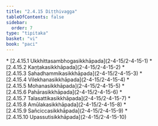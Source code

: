 ```yaml
---
title: "2.4.15 Diṭṭhivagga"
tableOfContents: false
sidebar:
  order: 7
type: "tipitaka"
basket: "vi"
book: "paci"
---
```



<DynamicBreadcrumb />



<TableOfContents book="paci" section="2.4.15">
* [2.4.15.1 Ukkhittasambhogasikkhāpada](2-4-15/2-4-15-1)
* [2.4.15.2 Kaṇṭakasikkhāpada](2-4-15/2-4-15-2)
* [2.4.15.3 Sahadhammikasikkhāpada](2-4-15/2-4-15-3)
* [2.4.15.4 Vilekhanasikkhāpada](2-4-15/2-4-15-4)
* [2.4.15.5 Mohanasikkhāpada](2-4-15/2-4-15-5)
* [2.4.15.6 Pahārasikkhāpada](2-4-15/2-4-15-6)
* [2.4.15.7 Talasattikasikkhāpada](2-4-15/2-4-15-7)
* [2.4.15.8 Amūlakasikkhāpada](2-4-15/2-4-15-8)
* [2.4.15.9 Sañciccasikkhāpada](2-4-15/2-4-15-9)
* [2.4.15.10 Upassutisikkhāpada](2-4-15/2-4-15-10)
</TableOfContents>